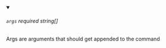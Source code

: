 
<details className="config-field" data-expandable="false" open>
<summary>

###### `args` <span class="config-field-required" data-required="false">required</span> <span class="config-field-type">string[]</span> <span class="config-field-default"></span> <span class="config-field-enum"></span>

Args are arguments that should get appended to the command

</summary>



</details>
